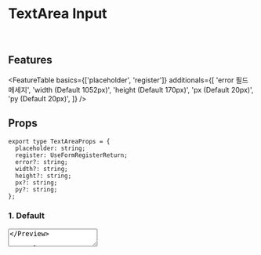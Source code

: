 
<Meta title="Components/Inputs/TextArea" component={TextArea} />

# TextArea Input

<br />

## Features

<FeatureTable
  basics={['placeholder', 'register']}
  additionals={[
    'error 필드 메세지',
    'width (Default  1052px)',
    'height (Default  170px)',
    'px (Default  20px)',
    'py (Default  20px)',
  ]}
/>

## Props

```tsx
export type TextAreaProps = {
  placeholder: string;
  register: UseFormRegisterReturn;
  error?: string;
  width?: string;
  height?: string;
  px?: string;
  py?: string;
};
```

### 1. Default

<Preview>
  <TextArea
    placeholder="지원자님에 대한 솔직한 의견을 작성해주세요"
    register={undefined}
  />
</Preview>

```tsx
<TextArea
  {...register('prosAndCons', {
    required: '지원자님의 장/단점을 작성해주세요.',
  })}
  placeholder="지원자님에 대한 솔직한 의견을 작성해주세요"
/>
```

### 2. Error Message

<Preview>
  <TextArea
    placeholder="지원자님에 대한 솔직한 의견을 작성해주세요"
    register={undefined}
    error="error message"

/>

</Preview>

```tsx
<TextArea
  {...register('prosAndCons', {
    required: '지원자님의 장/단점을 작성해주세요.',
  })}
  placeholder="지원자님에 대한 솔직한 의견을 작성해주세요"
  error="error message"
/>
```
